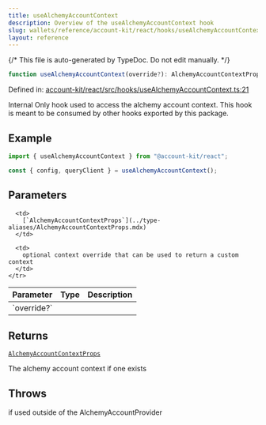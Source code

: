 ```yaml
---
title: useAlchemyAccountContext
description: Overview of the useAlchemyAccountContext hook
slug: wallets/reference/account-kit/react/hooks/useAlchemyAccountContext
layout: reference
---
```


{/* This file is auto-generated by TypeDoc. Do not edit manually. */}

```ts
function useAlchemyAccountContext(override?): AlchemyAccountContextProps;
```

Defined in: [account-kit/react/src/hooks/useAlchemyAccountContext.ts:21](https://github.com/alchemyplatform/aa-sdk/blob/0cc60e9f694c242d91befdaa2f26cdec3ee389c5/account-kit/react/src/hooks/useAlchemyAccountContext.ts#L21)

Internal Only hook used to access the alchemy account context.
This hook is meant to be consumed by other hooks exported by this package.

## Example

```ts twoslash
import { useAlchemyAccountContext } from "@account-kit/react";

const { config, queryClient } = useAlchemyAccountContext();
```

## Parameters

<table>
  <thead>
    <tr>
      <th align="left">Parameter</th>
      <th align="left">Type</th>
      <th align="left">Description</th>
    </tr>
  </thead>

  <tbody>
    <tr>
      <td>
        `override?`
      </td>

      <td>
        [`AlchemyAccountContextProps`](../type-aliases/AlchemyAccountContextProps.mdx)
      </td>

      <td>
        optional context override that can be used to return a custom context
      </td>
    </tr>

  </tbody>
</table>

## Returns

[`AlchemyAccountContextProps`](../type-aliases/AlchemyAccountContextProps.mdx)

The alchemy account context if one exists

## Throws

if used outside of the AlchemyAccountProvider
